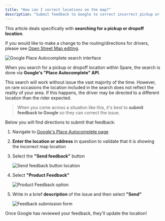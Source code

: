 ```yaml
---
title: "How can I correct locations on the map?"
description: "Submit feedback to Google to correct incorrect pickup or dropoff locations in search results"
---
```


This article deals specifically with **searching for a pickup or dropoff location**.

If you would like to make a change to the routing/directions for drivers, please see [Open Street Map editing](/help-center/spare-operations-service-administrators/admins-faq/open-street-map-editing).

![Google Place Autocomplete search interface](https://spare-74fa64f80617.intercom-attachments-1.com/i/o/971583594/49fb68bb5c737cc5c85dc3a8/BqM_cg88ZA1xQKQVm_Oa8uymRwzx_nYa7w.png?expires=1753820100&signature=8f73fbdd80f1b78b2ef870857aaa09cc97f8173f9139b97e4a2b213700137015&req=fScmE8F9mIhbFb4f3HP0gNz04FAf6aqRAszIlaH0uKRGMUnuZH2QmezCk4lh%0A3eM%3D%0A)

When you search for a pickup or dropoff location within Spare, the search is done via **Google's "Place Autocomplete" API**.

This search will work without issue the vast majority of the time. However, on rare occasions the location included in the search does not reflect the reality of your area. If this happens, the driver may be directed to a different location than the rider expected.

> When you come across a situation like this, it's best to **submit feedback to Google** so they can correct the issue.

Below you will find directions to submit that feedback:

1. Navigate to [Google's Place Autocomplete page](https://developers.google.com/maps/documentation/javascript/examples/places-autocomplete)

2. **Enter the location or address** in question to validate that it is showing the incorrect map location

3. Select the **"Send feedback"** button

   ![Send feedback button location](https://spare-74fa64f80617.intercom-attachments-1.com/i/o/971583601/0ec38d71f7a74262f239643f/_eCoqTvyJwA82enbRVmFHa4HafL7_-YsYA.png?expires=1753820100&signature=91fb7fcf72ec3ca48e8a63ca3f28a0032f535ac13621fda293527fc6a6ce584c&req=fScmE8F9m4FeFb4f3HP0gLcUNdTPUUs7xF%2Bf6T4n6KGRiZeMzurVfPsHE0mw%0A0TY%3D%0A)

4. Select **"Product Feedback"**

   ![Product Feedback option](https://spare-74fa64f80617.intercom-attachments-1.com/i/o/971583605/d2de9e2771f7813a41dfb606/reXHg-I58RWi-jr42V_cSeNFIqgyUm-TsA.png?expires=1753820100&signature=82414c8d0436d5be456fe76a6f228e295fe83fa095fb64b4f474c03eb9d4c50f&req=fScmE8F9m4FaFb4f3HP0gBOCjoaTPSRbS7bqTc%2FVfZSSgo%2B4DNcaxGXMyBrY%0AK0o%3D%0A)

5. Write in a brief **description** of the issue and then select **"Send"**

   ![Feedback submission form](https://spare-74fa64f80617.intercom-attachments-1.com/i/o/971583609/054d1010ba38253219bc0d1a/YFpMfRDf_K9GyH6ERBU5-fgLt4WKcv3zfw.png?expires=1753820100&signature=4fdf1a6cf5ec8d2d52e3e2ce7f7c94a2c02b4853774afcd1cb6b8fc2b0c7c250&req=fScmE8F9m4FWFb4f3HP0gFGzWiXb0iCqhCzcGHbmC4hh8SflBOP07n6g%2FCml%0AH%2FU%3D%0A)

Once Google has reviewed your feedback, they'll update the location!
